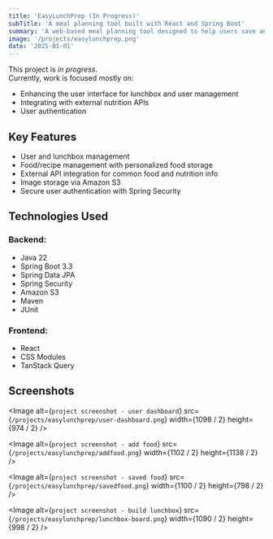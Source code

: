 ```yaml
---
title: 'EasyLunchPrep (In Progress)'
subTitle: 'A meal planning tool built with React and Spring Boot'
summary: 'A web-based meal planning tool designed to help users save and organize their lunch ideas, simplifying meal planning for school or work'
image: '/projects/easylunchprep.png'
date: '2025-01-01'
---
```


This project is *in progress*.  
Currently, work is focused mostly on:

- Enhancing the user interface for lunchbox and user management
- Integrating with external nutrition APIs
- User authentication

## Key Features

- User and lunchbox management
- Food/recipe management with personalized food storage
- External API integration for common food and nutrition info
- Image storage via Amazon S3
- Secure user authentication with Spring Security

## Technologies Used

### Backend:
- Java 22
- Spring Boot 3.3
- Spring Data JPA
- Spring Security
- Amazon S3
- Maven
- JUnit

### Frontend:
- React
- CSS Modules
- TanStack Query

## Screenshots

<Image
  alt={`project screenshot - user dashboard`}
  src={`/projects/easylunchprep/user-dashboard.png`}
  width={1098 / 2}
  height={974 / 2}
/>

<Image
  alt={`project screenshot - add food`}
  src={`/projects/easylunchprep/addfood.png`}
  width={1102 / 2}
  height={1138 / 2}
/>

<Image
  alt={`project screenshot - saved food`}
  src={`/projects/easylunchprep/savedfood.png`}
  width={1100 / 2}
  height={798 / 2}
/>

<Image
  alt={`project screenshot - build lunchbox`}
  src={`/projects/easylunchprep/lunchbox-board.png`}
  width={1090 / 2}
  height={998 / 2}
/>
